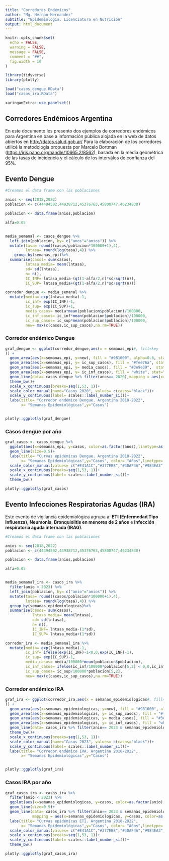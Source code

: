 ```yaml
---
title: "Corredores Endémicos"
author: "Mg. Hernan Hernandez"
subtitle: "Epidemiología. Licenciatura en Nutrición"
output: html_document
---
```


```r
knitr::opts_chunk$set(
  echo = FALSE,
  warning = FALSE,
  message = FALSE,
  comment = "##",
  fig.width = 10
)

```

```r
library(tidyverse)
library(plotly)

load("casos_dengue.RData")
load("casos_ira.RData")
```

```r
xaringanExtra::use_panelset()
```


## Corredores Endémicos Argentina

En este documento les presento dos ejemplos de corredores endémicos para Argentina en base a información pública alojada en la web de datos abiertos en [http://datos.salud.gob.ar/](http://datos.salud.gob.ar/)
Para la elaboración de los corredores utilicé la metodología propuesta por Marcelo Bortman ([https://iris.paho.org/handle/10665.2/8562](https://iris.paho.org/handle/10665.2/8562)), basada en la media geométrica de las tasas de incidencia y el cálculo de los interválos de confianza del 95%. 

## Evento Dengue


```r

#Creamos el data frame con las poblaciones

anios <- seq(2018,2022)
poblacion <- c(44494502,44938712,45376763,45808747,46234830)

poblacion <- data.frame(anios,poblacion)

alfa=0.05


media_semanal <- casos_dengue %>%
  left_join(poblacion, by= c("anos"="anios")) %>%
  mutate(tasa= round((casos/poblacion*100000+1),4),
         lntasa= round(log(tasa),4)) %>%
    group_by(semanas_epi)%>%
  summarise(casos= sum(casos),
         lntasa_media= mean(lntasa),
         sd= sd(lntasa),
         n= n(),
         IC_INF= lntasa_media-(qt(1-alfa/2,n)*sd/sqrt(n)),
         IC_SUP= lntasa_media+(qt(1-alfa/2,n)*sd/sqrt(n)))

```

```r
corredor_dengue <- media_semanal %>%
  mutate(media= exp(lntasa_media)-1,
         ic_inf= exp(IC_INF)-1,
         ic_sup= exp(IC_SUP)+1,
         media_casos= media*mean(poblacion$poblacion)/100000,
         ic_inf_casos= ic_inf*mean(poblacion$poblacion)/100000,
         ic_sup_casos= ic_sup*mean(poblacion$poblacion)/100000,
         new= max(c(casos,ic_sup_casos),na.rm=TRUE))

```

::: panelset

::: {.panel}

### Corredor endémico Dengue {.panel-name}
```r
graf_dengue <- ggplot(corredor_dengue,aes(x = semanas_epi#, fill=key
)) +
  geom_area(aes(x=semanas_epi, y=new), fill = "#981000", alpha=0.6, stat="identity")+
  geom_area(aes(x=semanas_epi, y= ic_sup_casos), fill = "#fee76a", stat="identity")+
  geom_area(aes(x=semanas_epi, y= media_casos), fill = "#3e9e39",  stat="identity")+
  geom_area(aes(x=semanas_epi, y= ic_inf_casos), fill = "white", stat="identity") +
  geom_line(data= casos_dengue %>% filter(anos== 2020),mapping = aes(x=semanas_epi,y= casos, colour= "casos"), size=0.5)+
  theme_bw()+
  scale_x_continuous(breaks=seq(1,53, 1))+
  scale_color_manual(name="Casos 2020", values= c(casos="black"))+
  scale_y_continuous(label= scales::label_number_si())+
  labs(title= "Corredor endémico Dengue. Argentina 2018-2022",
       x= "Semanas Epidemiológicas",y="Casos")


plotly::ggplotly(graf_dengue)

```
:::

::: {.panel}

### Casos dengue por año {.panel-name}

```r

graf_casos <- casos_dengue %>%
  ggplot(aes(x=semanas_epi, y=casos, color=as.factor(anos),linetype=as.factor(anos),group= anos))+
  geom_line(size=0.5)+
  labs(title= "Curvas epidémicas Dengue. Argentina 2018-2022",
       x= "Semanas Epidemiológicas",y="Casos", color= "Años",linetype= "Años")+
  scale_color_manual(values= c("#E41A1C","#377EB8","#4DAF4A","#984EA3","#FF7F00"))+
  scale_x_continuous(breaks=seq(1,53, 1))+
  scale_y_continuous(label= scales::label_number_si())+
  theme_bw()

plotly::ggplotly(graf_casos)

```
:::

:::


## Evento Infecciones Respiratorias Agudas (IRA)

Este evento de vigilancia epidemiológica agrupa a: **ETI (Enfermedad Tipo Influenza)**, **Neumonía**, **Bronquiolitis en menores de 2 años** e **Infección respiratoria aguda internada (IRAG)**.

```r

#Creamos el data frame con las poblaciones

anios <- seq(2018,2022)
poblacion <- c(44494502,44938712,45376763,45808747,46234830)

poblacion <- data.frame(anios,poblacion)

alfa=0.05


media_semanal_ira <- casos_ira %>%
  filter(anio < 2023) %>%
  left_join(poblacion, by= c("anio"="anios")) %>%
  mutate(tasa= round((casos/poblacion*100000+1),4),
         lntasa= round(log(tasa),4)) %>%
  group_by(semanas_epidemiologicas)%>%
  summarise(casos= sum(casos),
            lntasa_media= mean(lntasa),
            sd= sd(lntasa),
            n= n(),
            IC_INF= lntasa_media-(1*sd),
            IC_SUP= lntasa_media+(1*sd))

```

```r
corredor_ira <- media_semanal_ira %>%
  mutate(media= exp(lntasa_media)-1,
         ic_inf= ifelse(exp(IC_INF)-1<0,0,exp(IC_INF)-1),
         ic_sup= exp(IC_SUP)-1,
         media_casos= media/100000*mean(poblacion$poblacion),
         ic_inf_casos= ifelse(ic_inf/100000*poblacion[5,2] < 0,0,ic_inf/100000*poblacion[5,2]),
         ic_sup_casos= ic_sup/100000*poblacion[5,2],
         new= max(c(casos,ic_sup_casos),na.rm=TRUE))

```

::: panelset

::: {.panel}

### Corredor endémico IRA {.panel-name}
```r
graf_ira <- ggplot(corredor_ira,aes(x = semanas_epidemiologicas#, fill=key
)) +
  geom_area(aes(x=semanas_epidemiologicas, y=new), fill = "#981000", alpha=0.6, stat="identity")+
  geom_area(aes(x=semanas_epidemiologicas, y= ic_sup_casos), fill = "#fee76a", stat="identity")+
  geom_area(aes(x=semanas_epidemiologicas, y= media_casos), fill = "#3e9e39",  stat="identity")+
  geom_area(aes(x=semanas_epidemiologicas, y= ic_inf_casos), fill = "white", stat="identity") +
  geom_line(data= casos_ira %>% filter(anio== 2023 & semanas_epidemiologicas <= 23),mapping = aes(x=semanas_epidemiologicas,y= casos, colour= "casos"), size=0.8)+
  theme_bw()+
  scale_x_continuous(breaks=seq(1,53, 1))+
  scale_color_manual(name="Casos 2023", values= c(casos="black"))+
  scale_y_continuous(label= scales::label_number_si())+
  labs(title= "Corredor endémico IRA. Argentina 2018-2022",
       x= "Semanas Epidemiológicas",y="Casos")


plotly::ggplotly(graf_ira)

```
:::

::: {.panel}

### Casos IRA por año {.panel-name}

```r

graf_casos_ira <- casos_ira %>%
  filter(anio < 2023) %>%
  ggplot(aes(x=semanas_epidemiologicas, y=casos, color=as.factor(anio),linetype=as.factor(anio),group= anio))+
  geom_line(size=0.9)+
  geom_line(data= casos_ira %>% filter(anio== 2023 & semanas_epidemiologicas <26),
            mapping = aes(x=semanas_epidemiologicas, y=casos, color=as.factor(anio),linetype=as.factor(anio)))+
  labs(title= "Curvas epidémicas ETI. Argentina 2018-2022",
       x= "Semanas Epidemiológicas",y="Casos", color= "Años",linetype= "Años")+
  scale_color_manual(values= c("#E41A1C","#377EB8","#4DAF4A","#984EA3","#FF7F00","#F781BF"))+
  scale_x_continuous(breaks=seq(1,53, 1))+
  scale_y_continuous(label= scales::label_number_si())+
  theme_bw()

plotly::ggplotly(graf_casos_ira)

```
:::

:::


